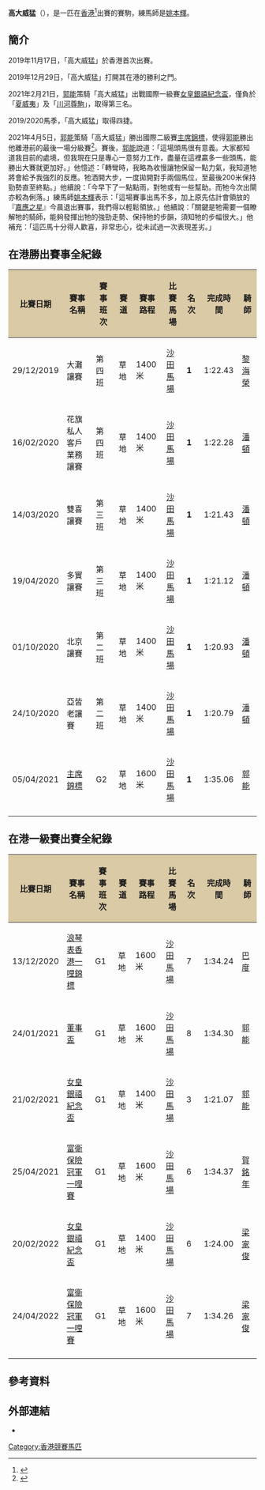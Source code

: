{{Infobox racehorse
|name= 高大威猛
|image= 
|caption= 
|sire= Power（強勁能量）
|grandsire= Oasis Dream（綠州夢）
|dam= Wanderov
|damsire= Ustinov
|sex= 閹
|foaled= 2015年10月20日
|country= {{NZL}}
|colour= 栗
|breeder= 
|owner= 李明安先生及夫人
|trainer= [[姚本輝|姚本輝]]
|record= 20戰7冠2亞2季1殿
|earnings= 10,766,360港元
|updated= 2022年4月24日
|wins= [[主席錦標|主席錦標]]（2021）
}}

'''高大威猛'''（{{lang-en|Mighty Giant}}），是一匹在[[香港|香港]]<ref>{{Cite web |url=https://racing.hkjc.com/racing/information/Chinese/Horse/Horse.aspx?HorseId=HK_2018_C470 |title=香港賽馬會：馬匹資料 - 高大威猛 (C470) |access-date=2021-04-05 |archive-date=2020-10-25 |archive-url=https://web.archive.org/web/20201025080040/https://racing.hkjc.com/racing/information/chinese/Horse/Horse.aspx?HorseId=HK_2018_C470 |dead-url=no }}</ref>出賽的賽駒，練馬師是[[姚本輝|姚本輝]]。

==簡介==
2019年11月17日，「高大威猛」於香港首次出賽。

2019年12月29日，「高大威猛」打開其在港的勝利之門。

2021年2月21日，[[郭能|郭能]]策騎「高大威猛」出戰國際一級賽[[女皇銀禧紀念盃|女皇銀禧紀念盃]]，僅負於「[[夏威夷_(馬)|夏威夷]]」及「[[川河尊駒|川河尊駒]]」，取得第三名。

2019/2020馬季，「高大威猛」取得四捷。

2021年4月5日，[[郭能|郭能]]策騎「高大威猛」勝出國際二級賽[[主席錦標|主席錦標]]，使得[[郭能|郭能]]勝出他離港前的最後一場分級賽<ref>{{Cite web |url=https://hk.appledaily.com/racing/20210405/6NJRTG637BADDOKU33KM67ZAMY/ |title=蘋果日報：郭能相隔三年再贏分級賽 姚本輝稱「高大威猛」可愛 下次面對大挑戰 |access-date=2021-05-18 |archive-date=2021-05-21 |archive-url=https://web.archive.org/web/20210521063620/https://hk.appledaily.com/racing/20210405/6NJRTG637BADDOKU33KM67ZAMY/ |dead-url=no }}</ref>。賽後，[[郭能|郭能]]說道：「這場頭馬很有意義。大家都知道我目前的處境，但我現在只是專心一意努力工作，盡量在這裡贏多一些頭馬，能勝出大賽就更加好。」他憶述：「轉彎時，我略為收慢讓牠保留一點力氣，我知道牠將會給予我強烈的反應。牠洒開大步，一度拋開對手兩個馬位，至最後200米保持勁勢直至終點。」他續說：「今早下了一點點雨，對牠或有一些幫助。而牠今次出閘亦較為俐落。」練馬師[[姚本輝|姚本輝]]表示：「這場賽事出馬不多，加上原先估計會領放的『[[嘉應之星|嘉應之星]]』今晨退出賽事，我們得以輕鬆領放。」他續說：「關鍵是牠需要一個瞭解牠的騎師，能夠發揮出牠的強勁走勢、保持牠的步韻，須知牠的步幅很大。」他補充：「這匹馬十分得人歡喜，非常忠心，從未試過一次表現差劣。」

==在港勝出賽事全紀錄==
{| class = "wikitable sortable" style="text-align:center; width:90%"
|-
! scope="col" style="background:#dacaa6;" | 比賽日期
! scope="col" style="background:#dacaa6;" | 賽事名稱
! scope="col" style="background:#dacaa6;" | 賽事班次
! scope="col" style="background:#dacaa6;" | 賽道
! scope="col" style="background:#dacaa6;" | 賽事路程
! scope="col" style="background:#dacaa6;" | 比賽馬場
! scope="col" style="background:#dacaa6;" | 名次
! scope="col" style="background:#dacaa6;" | 完成時間
! scope="col" style="background:#dacaa6;" | 騎師
|-
| scope="row" style="font-weight:normal;" | 29/12/2019
| 大灘讓賽
| 第四班
| 草地
| 1400米
| [[沙田馬場|沙田馬場]]
| '''1'''
| 1:22.43
| [[黎海榮|黎海榮]]
|-
| scope="row" style="font-weight:normal;" | 16/02/2020
| 花旗私人客戶業務讓賽
| 第四班
| 草地
| 1400米
| [[沙田馬場|沙田馬場]]
| '''1'''
| 1:22.28
| [[潘頓|潘頓]]
|-
| scope="row" style="font-weight:normal;" | 14/03/2020
| 雙喜讓賽
| 第三班
| 草地
| 1400米
| [[沙田馬場|沙田馬場]]
| '''1'''
| 1:21.43
| [[潘頓|潘頓]]
|-
| scope="row" style="font-weight:normal;" | 19/04/2020
| 多實讓賽
| 第三班
| 草地
| 1400米
| [[沙田馬場|沙田馬場]]
| '''1'''
| 1:21.12
| [[潘頓|潘頓]]
|-
| scope="row" style="font-weight:normal;" | 01/10/2020
| 北京讓賽
| 第二班
| 草地
| 1400米
| [[沙田馬場|沙田馬場]]
| '''1'''
| 1:20.93
| [[潘頓|潘頓]]
|-
| scope="row" style="font-weight:normal;" | 24/10/2020
| 亞皆老讓賽
| 第二班
| 草地
| 1400米
| [[沙田馬場|沙田馬場]]
| '''1'''
| 1:20.79
| [[潘頓|潘頓]]
|-
| scope="row" style="font-weight:normal;" | 05/04/2021
| [[主席錦標|主席錦標]]
| G2
| 草地
| 1600米
| [[沙田馬場|沙田馬場]]
| '''1'''
| 1:35.06
| [[郭能|郭能]]
|-
|}

==在港一級賽出賽全紀錄==
{| class = "wikitable sortable" style="text-align:center; width:90%"
|-
! scope="col" style="background:#dacaa6;" | 比賽日期
! scope="col" style="background:#dacaa6;" | 賽事名稱
! scope="col" style="background:#dacaa6;" | 賽事班次
! scope="col" style="background:#dacaa6;" | 賽道
! scope="col" style="background:#dacaa6;" | 賽事路程
! scope="col" style="background:#dacaa6;" | 比賽馬場
! scope="col" style="background:#dacaa6;" | 名次
! scope="col" style="background:#dacaa6;" | 完成時間
! scope="col" style="background:#dacaa6;" | 騎師
|-
| scope="row" style="font-weight:normal;" | 13/12/2020
| [[香港一哩錦標|浪琴表香港一哩錦標]]
| G1
| 草地
| 1600米
| [[沙田馬場|沙田馬場]]
| 7
| 1:34.24
| [[巴度|巴度]]
|-
| scope="row" style="font-weight:normal;" | 24/01/2021
| [[董事盃|董事盃]]
| G1
| 草地
| 1600米
| [[沙田馬場|沙田馬場]]
| 8
| 1:34.30
| [[郭能|郭能]]
|-
| scope="row" style="font-weight:normal;" | 21/02/2021
| [[女皇銀禧紀念盃|女皇銀禧紀念盃]]
| G1
| 草地
| 1400米
| [[沙田馬場|沙田馬場]]
| 3
| 1:21.07
| [[郭能|郭能]]
|-
| scope="row" style="font-weight:normal;" | 25/04/2021
| [[冠軍一哩賽|富衛保險冠軍一哩賽]]
| G1
| 草地
| 1600米
| [[沙田馬場|沙田馬場]]
| 6
| 1:34.37
| [[賀銘年|賀銘年]]
|-
| scope="row" style="font-weight:normal;" | 20/02/2022
| [[女皇銀禧紀念盃|女皇銀禧紀念盃]]
| G1
| 草地
| 1400米
| [[沙田馬場|沙田馬場]]
| 6
| 1:24.00
| [[梁家俊|梁家俊]]
|-
| scope="row" style="font-weight:normal;" | 24/04/2022
| [[冠軍一哩賽|富衛保險冠軍一哩賽]]
| G1
| 草地
| 1600米
| [[沙田馬場|沙田馬場]]
| 7
| 1:34.26
| [[梁家俊|梁家俊]]
|-
|}

==參考資料==
<references/>

==外部連結==
*{{cite news|url=https://racingnews.hkjc.com/chinese/2021/04/05/%e9%ab%98%e5%a4%a7%e5%a8%81%e7%8c%9b%e5%8b%87%e5%a5%aa%e4%ba%8c%e7%b4%9a%e8%b3%bd%e4%b8%bb%e5%b8%ad%e9%8c%a6%e6%a8%99/?b_cid=EWRNRNC|date=2021-04-05|accessdate=2021-04-05|title=「高大威猛」勇奪二級賽主席錦標}}
[[Category:香港競賽馬匹|Category:香港競賽馬匹]]